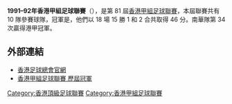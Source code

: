 '''1991–92年香港甲組足球聯賽'''（{{lang-en|Hong Kong First Division Football League}}），是第 81 屆[[香港甲組足球聯賽|香港甲組足球聯賽]]，本屆聯賽共有 10 隊參賽球隊，冠軍是{{fc|南華}}，他們以 18 場 15 勝 1 和 2 合共取得 46 分。南華隊第 34 次贏得港甲冠軍。

== 外部連結 ==
*[https://www.hkfa.com/ 香港足球總會官網]{{Wayback|url=https://www.hkfa.com/ |date=20190103174738 }}
*[http://www.rsssf.com/tablesh/hkchamp.html 香港甲組足球聯賽 歷屆冠軍]{{Wayback|url=http://www.rsssf.com/tablesh/hkchamp.html |date=20120205190654 }}

{{港甲賽季}}

[[Category:香港頂級足球聯賽|Category:香港頂級足球聯賽]]
[[Category:香港甲組足球聯賽|Category:香港甲組足球聯賽]]


{{soccer-stub}}